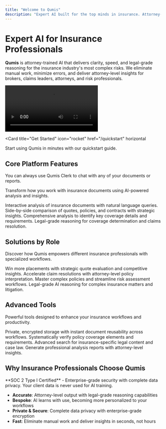 ```yaml
---
title: "Welcome to Qumis"
description: "Expert AI built for the top minds in insurance. Attorney-trained AI that delivers clarity, speed, and legal-grade reasoning for the industry's most complex risks."
---
```


# Expert AI for Insurance Professionals

**Qumis** is attorney-trained AI that delivers clarity, speed, and legal-grade reasoning for the insurance industry's most complex risks. We eliminate manual work, minimize errors, and deliver attorney-level insights for brokers, claims leaders, attorneys, and risk professionals.

<Frame>
  <video controls>
    <source src="/videos/sample.mp4" type="video/mp4" />
  </video>
</Frame>

<Card
  title="Get Started"
  icon="rocket"
  href="/quickstart"
  horizontal
>
  Start using Qumis in minutes with our quickstart guide.
</Card>

## Core Platform Features

<Tip>
  You can always use Qumis Clerk to chat with any of your documents or reports.
</Tip>

Transform how you work with insurance documents using AI-powered analysis and insights.

<Columns cols={2}>
  <Card
    title="Chat with Documents"
    icon="message-square-text"
    href="/features/chat-with-documents"
  >
    Interactive analysis of insurance documents with natural language queries.
  </Card>
  <Card
    title="Compare Documents"
    icon="files"
    href="/features/compare-documents"
  >
    Side-by-side comparison of quotes, policies, and contracts with strategic insights.
  </Card>
  <Card
    title="Policy Analysis"
    icon="file-search"
    href="/features/policy-analysis"
  >
    Comprehensive analysis to identify key coverage details and requirements.
  </Card>
  <Card
    title="Claims Assessment"
    icon="gavel"
    href="/features/claims-assessment"
  >
    Legal-grade reasoning for coverage determination and claims resolution.
  </Card>
</Columns>

## Solutions by Role

Discover how Qumis empowers different insurance professionals with specialized workflows.

<Columns cols={2}>
  <Card
    title="Insurance Brokers"
    icon="handshake"
    href="/roles/insurance-brokers"
  >
    Win more placements with strategic quote evaluation and competitive insights.
  </Card>
  <Card
    title="Claims Professionals"
    icon="clipboard-check"
    href="/roles/claims-professionals"
  >
    Accelerate claim resolutions with attorney-level policy interpretation.
  </Card>
  <Card
    title="Risk Professionals"
    icon="shield-check"
    href="/roles/risk-professionals"
  >
    Master complex policies and streamline risk assessment workflows.
  </Card>
  <Card
    title="Insurance Attorneys"
    icon="scale-balanced"
    href="/roles/insurance-attorneys"
  >
    Legal-grade AI reasoning for complex insurance matters and litigation.
  </Card>
</Columns>

## Advanced Tools

Powerful tools designed to enhance your insurance workflows and productivity.

<Columns cols={2}>
  <Card
    title="Document Vault"
    icon="vault"
    href="/tools/document-vault"
  >
    Private, encrypted storage with instant document reusability across workflows.
  </Card>
  <Card
    title="Fill-in Checklist"
    icon="list-check"
    href="/tools/fill-in-checklist"
  >
    Systematically verify policy coverage elements and requirements.
  </Card>
  <Card
    title="Legal Search"
    icon="search"
    href="/tools/legal-search"
  >
    Advanced search for insurance-specific legal content and case law.
  </Card>
  <Card
    title="Custom Reports"
    icon="chart-bar"
    href="/tools/custom-reports"
  >
    Generate professional analysis reports with attorney-level insights.
  </Card>
</Columns>

## Why Insurance Professionals Choose Qumis

<Info>
  **SOC 2 Type I Certified** - Enterprise-grade security with complete data privacy. Your client data is never used for AI training.
</Info>

- **Accurate**: Attorney-level output with legal-grade reasoning capabilities
- **Bespoke**: AI learns with use, becoming more personalized to your workflows
- **Private & Secure**: Complete data privacy with enterprise-grade encryption
- **Fast**: Eliminate manual work and deliver insights in seconds, not hours